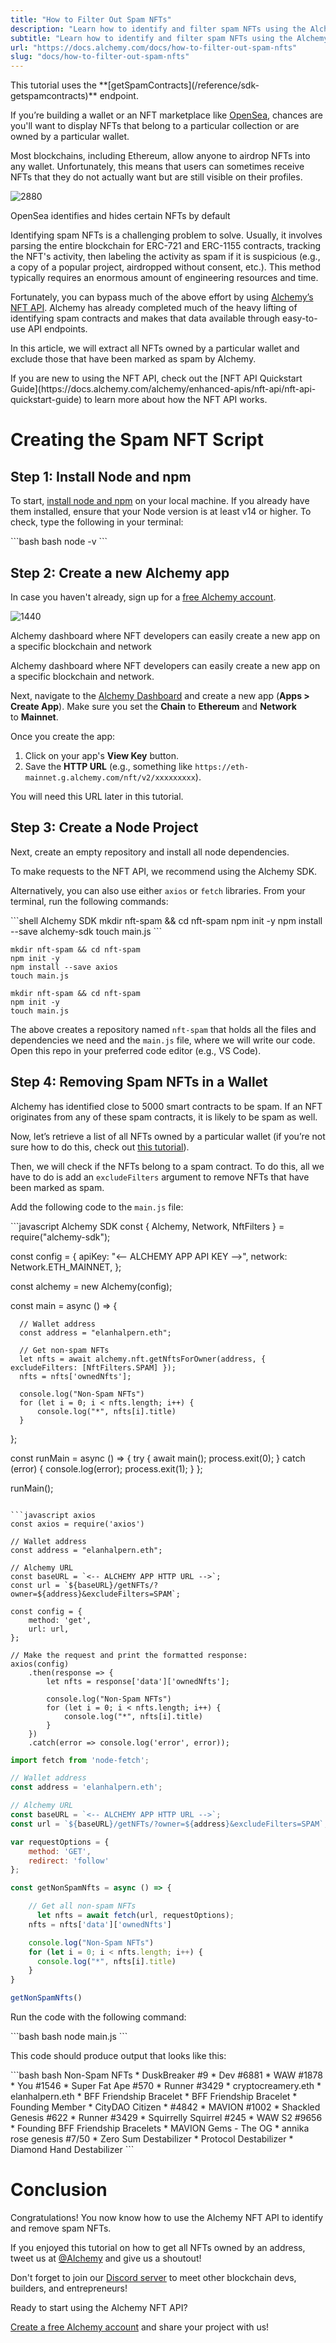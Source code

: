 ```yaml
---
title: "How to Filter Out Spam NFTs"
description: "Learn how to identify and filter spam NFTs using the Alchemy API."
subtitle: "Learn how to identify and filter spam NFTs using the Alchemy API."
url: "https://docs.alchemy.com/docs/how-to-filter-out-spam-nfts"
slug: "docs/how-to-filter-out-spam-nfts"
---
```


<Info>
  This tutorial uses the **[getSpamContracts](/reference/sdk-getspamcontracts)** endpoint.
</Info>

If you’re building a wallet or an NFT marketplace like [OpenSea](https://opensea.io), chances are you'll want to display NFTs that belong to a particular collection or are owned by a particular wallet.

Most blockchains, including Ethereum, allow anyone to airdrop NFTs into any wallet. Unfortunately, this means that users can sometimes receive NFTs that they do not actually want but are still visible on their profiles.

![2880](c9dbf06-Screenshot_2022-07-14_at_3.43.23_PM.png "Screenshot 2022-07-14 at 3.43.23 PM.png")

OpenSea identifies and hides certain NFTs by default

Identifying spam NFTs is a challenging problem to solve. Usually, it involves parsing the entire blockchain for ERC-721 and ERC-1155 contracts, tracking the NFT's activity, then labeling the activity as spam if it is suspicious (e.g., a copy of a popular project, airdropped without consent, etc.). This method typically requires an enormous amount of engineering resources and time.

Fortunately, you can bypass much of the above effort by using [Alchemy’s NFT API](https://docs.alchemy.com/alchemy/enhanced-apis/nft-api). Alchemy has already completed much of the heavy lifting of identifying spam contracts and makes that data available through easy-to-use API endpoints.

In this article, we will extract all NFTs owned by a particular wallet and exclude those that have been marked as spam by Alchemy.

<Info>
  If you are new to using the NFT API, check out the [NFT API Quickstart Guide](https://docs.alchemy.com/alchemy/enhanced-apis/nft-api/nft-api-quickstart-guide) to learn more about how the NFT API works.
</Info>

# Creating the Spam NFT Script

## Step 1: Install Node and npm

To start, [install node and npm](https://nodejs.org/en/download/) on your local machine. If you already have them installed, ensure that your Node version is at least v14 or higher. To check, type the following in your terminal:

<CodeGroup>
  ```bash bash
  node -v
  ```
</CodeGroup>

## Step 2: Create a new Alchemy app

In case you haven't already, sign up for a [free Alchemy account](https://alchemy.com/?a=6db6a5ec1e).

![1440](a5a8e86-Untitled.png "Untitled.png")

Alchemy dashboard where NFT developers can easily create a new app on a specific blockchain and network

Alchemy dashboard where NFT developers can easily create a new app on a specific blockchain and network.

Next, navigate to the [Alchemy Dashboard](https://dashboard.alchemyapi.io/) and create a new app (**Apps > Create App**). Make sure you set the **Chain** to **Ethereum** and **Network** to **Mainnet**.

Once you create the app:

1. Click on your app's **View Key** button.
2. Save the **HTTP URL** (e.g., something like `https://eth-mainnet.g.alchemy.com/nft/v2/xxxxxxxxx`).

You will need this URL later in this tutorial.

## Step 3: Create a Node Project

Next, create an empty repository and install all node dependencies.

To make requests to the NFT API, we recommend using the Alchemy SDK.

Alternatively, you can also use either `axios` or `fetch` libraries. From your terminal, run the following commands:

<CodeGroup>
  ```shell Alchemy SDK
  mkdir nft-spam && cd nft-spam
  npm init -y
  npm install --save alchemy-sdk
  touch main.js
  ```

  ```shell axios
  mkdir nft-spam && cd nft-spam
  npm init -y
  npm install --save axios
  touch main.js
  ```

  ```shell fetch
  mkdir nft-spam && cd nft-spam
  npm init -y
  touch main.js
  ```
</CodeGroup>

The above creates a repository named `nft-spam` that holds all the files and dependencies we need and the `main.js` file, where we will write our code. Open this repo in your preferred code editor (e.g., VS Code).

## Step 4: Removing Spam NFTs in a Wallet

Alchemy has identified close to 5000 smart contracts to be spam. If an NFT originates from any of these spam contracts, it is likely to be spam as well.

Now, let’s retrieve a list of all NFTs owned by a particular wallet (if you’re not sure how to do this, check out [this tutorial](https://docs.alchemy.com/alchemy/enhanced-apis/nft-api/how-to-get-all-nfts-owned-by-an-address)).

Then, we will check if the NFTs belong to a spam contract. To do this, all we have to do is add an `excludeFilters` argument to remove NFTs that have been marked as spam.

Add the following code to the `main.js` file:

<CodeGroup>
  ```javascript Alchemy SDK
  const { Alchemy, Network, NftFilters } = require("alchemy-sdk");

  const config = {
      apiKey: "<-- ALCHEMY APP API KEY -->",
      network: Network.ETH_MAINNET,
  };

  const alchemy = new Alchemy(config);

  const main = async () => {

      // Wallet address
      const address = "elanhalpern.eth";

      // Get non-spam NFTs
      let nfts = await alchemy.nft.getNftsForOwner(address, { excludeFilters: [NftFilters.SPAM] });
      nfts = nfts['ownedNfts'];

      console.log("Non-Spam NFTs")
      for (let i = 0; i < nfts.length; i++) {
          console.log("*", nfts[i].title)
      }
  };

  const runMain = async () => {
      try {
          await main();
          process.exit(0);
      } catch (error) {
          console.log(error);
          process.exit(1);
      }
  };

  runMain();
  ```

  ```javascript axios
  const axios = require('axios')

  // Wallet address
  const address = "elanhalpern.eth";

  // Alchemy URL
  const baseURL = `<-- ALCHEMY APP HTTP URL -->`;
  const url = `${baseURL}/getNFTs/?owner=${address}&excludeFilters=SPAM`;

  const config = {
      method: 'get',
      url: url,
  };

  // Make the request and print the formatted response:
  axios(config)
      .then(response => {
          let nfts = response['data']['ownedNfts'];

          console.log("Non-Spam NFTs")
          for (let i = 0; i < nfts.length; i++) {
              console.log("*", nfts[i].title)
          }
      })
      .catch(error => console.log('error', error));
  ```

  ```javascript fetch
  import fetch from 'node-fetch';

  // Wallet address
  const address = 'elanhalpern.eth';

  // Alchemy URL
  const baseURL = `<-- ALCHEMY APP HTTP URL -->`;
  const url = `${baseURL}/getNFTs/?owner=${address}&excludeFilters=SPAM`;

  var requestOptions = {
      method: 'GET',
      redirect: 'follow'
  };

  const getNonSpamNfts = async () => {

      // Get all non-spam NFTs
  		let nfts = await fetch(url, requestOptions);
      nfts = nfts['data']['ownedNfts']

      console.log("Non-Spam NFTs")
      for (let i = 0; i < nfts.length; i++) {
        console.log("*", nfts[i].title)
      }
  }

  getNonSpamNfts()
  ```
</CodeGroup>

Run the code with the following command:

<CodeGroup>
  ```bash bash
  node main.js
  ```
</CodeGroup>

This code should produce output that looks like this:

<CodeGroup>
  ```bash bash
  Non-Spam NFTs
  * DuskBreaker #9
  * Dev #6881
  * WAW #1878
  * You #1546
  * Super Fat Ape #570
  * Runner #3429  
  * cryptocreamery.eth
  * elanhalpern.eth
  * BFF Friendship Bracelet
  * BFF Friendship Bracelet
  * Founding Member
  * CityDAO Citizen
  * #4842
  * MAVION #1002
  * Shackled Genesis #622
  * Runner #3429
  * Squirrelly Squirrel #245
  * WAW S2 #9656
  * Founding BFF Friendship Bracelets
  * MAVION Gems - The OG
  * annika rose genesis #7/50
  * Zero Sum Destabilizer
  * Protocol Destabilizer
  * Diamond Hand Destabilizer
  ```
</CodeGroup>

# Conclusion

Congratulations! You now know how to use the Alchemy NFT API to identify and remove spam NFTs.

If you enjoyed this tutorial on how to get all NFTs owned by an address, tweet us at [@Alchemy](https://twitter.com/Alchemy) and give us a shoutout!

Don't forget to join our [Discord server](https://www.alchemy.com/discord) to meet other blockchain devs, builders, and entrepreneurs!

Ready to start using the Alchemy NFT API?

[Create a free Alchemy account](https://alchemy.com/?a=22e42c85f0) and share your project with us!
